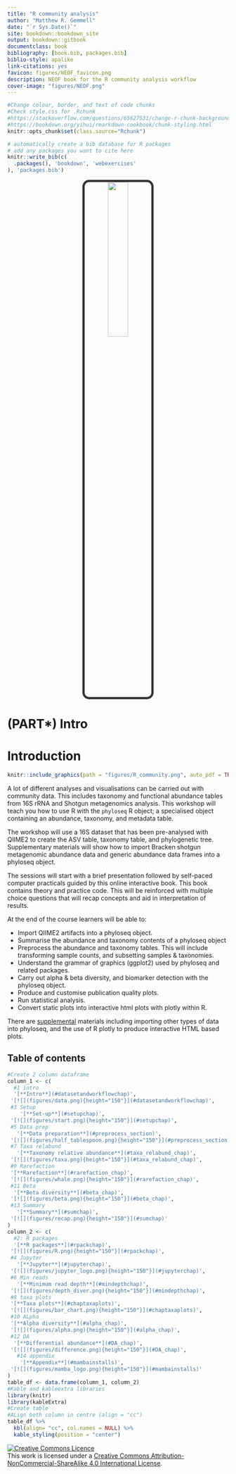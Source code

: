 ```yaml
--- 
title: "R community analysis"
author: "Matthew R. Gemmell"
date: "`r Sys.Date()`"
site: bookdown::bookdown_site
output: bookdown::gitbook
documentclass: book
bibliography: [book.bib, packages.bib]
biblio-style: apalike
link-citations: yes
favicon: figures/NEOF_favicon.png
description: NEOF book for the R community analysis workflow
cover-image: "figures/NEOF.png"
---
```


```r
#Change colour, border, and text of code chunks
#Check style.css for .Rchunk
#https://stackoverflow.com/questions/65627531/change-r-chunk-background-color-in-bookdown-gitbook
#https://bookdown.org/yihui/rmarkdown-cookbook/chunk-styling.html
knitr::opts_chunk$set(class.source="Rchunk") 
```

```r
# automatically create a bib database for R packages
# add any packages you want to cite here
knitr::write_bib(c(
  .packages(), 'bookdown', 'webexercises'
), 'packages.bib')
```

<center>![](figures/NEOF.png){style="border-radius: 15px; width: 30%; border: 5px solid #333333"}</center>

# (PART\*) Intro {-}

# Introduction
```r
knitr::include_graphics(path = "figures/R_community.png", auto_pdf = TRUE)
``` 

A lot of different analyses and visualisations can be carried out with community data. This includes taxonomy and functional abundance tables from 16S rRNA and Shotgun metagenomics analysis. This workshop will teach you how to use R with the `phyloseq` R object; a specialised object containing an abundance, taxonomy, and metadata table. 

The workshop will use a 16S dataset that has been pre-analysed with QIIME2 to create the ASV table, taxonomy table, and phylogenetic tree. Supplementary materials will show how to import Bracken shotgun metagenomic abundance data and generic abundance data frames into a phyloseq object.
 
The sessions will start with a brief presentation followed by self-paced computer practicals guided by this online interactive book. This book contains theory and practice code. This will be reinforced with multiple choice questions that will recap concepts and aid in interpretation of results.

At the end of the course learners will be able to:

- Import QIIME2 artifacts into a phyloseq object.
- Summarise the abundance and taxonomy contents of a phyloseq object
- Preprocess the abundance and taxonomy tables. This will include transforming sample counts, and subsetting samples & taxonomies.
- Understand the grammar of graphics (ggplot2) used by phyloseq and related packages.
- Carry out alpha & beta diversity, and biomarker detection with the phyloseq object.
- Produce and customise publication quality plots.
- Run statistical analysis.
- Convert static plots into interactive html plots with plotly within R.

There are [supplemental](https://neof-workshops.github.io/R_community_whqkt8/Supplemental/) materials including importing other types of data into phyloseq, and the use of R plotly to produce interactive HTML based plots.

## Table of contents {-}

```r
#Create 2 column dataframe
column_1 <- c(
  #1 intro
  '[**Intro**](#datasetandworkflowchap)', 
 '[![](figures/data.png){height="150"}](#datasetandworkflowchap)',
 #3 Setup
    '[**Set-up**](#setupchap)', 
 '[![](figures/start.png){height="150"}](#setupchap)',
 #5 Data prep
   '[**Data preparation**](#preprocess_section)', 
 '[![](figures/half_tablespoon.png){height="150"}](#preprocess_section)',
 #7 Taxa relabund
   '[**Taxonomy relative abundance**](#taxa_relabund_chap)', 
 '[![](figures/taxa.png){height="150"}](#taxa_relabund_chap)',
 #9 Rarefaction
 '[**Rarefaction**](#rarefaction_chap)', 
 '[![](figures/whale.png){height="150"}](#rarefaction_chap)',
 #11 Beta
  '[**Beta diversity**](#beta_chap)', 
 '[![](figures/beta.png){height="150"}](#beta_chap)',
 #13 Summary
   '[**Summary**](#sumchap)', 
 '[![](figures/recap.png){height="150"}](#sumchap)'
)
column_2 <- c(
  #2: R packages
  '[**R packages**](#rpackchap)', 
 '[![](figures/R.png){height="150"}](#rpackchap)',
 #4 Jupyter
   '[**Jupyter**](#jupyterchap)', 
 '[![](figures/jupyter_logo.png){height="150"}](#jupyterchap)',
 #6 Min reads
   '[**Minimum read depth**](#mindepthchap)', 
 '[![](figures/depth_diver.png){height="150"}](#mindepthchap)',
 #8 taxa plots
 '[**Taxa plots**](#chaptaxaplots)', 
 '[![](figures/bar_chart.png){height="150"}](#chaptaxaplots)',
 #10 ALpha
 '[**Alpha diversity**](#alpha_chap)', 
 '[![](figures/alpha.png){height="150"}](#alpha_chap)',
 #12 DA
  '[**Differential abundance**](#DA_chap)', 
 '[![](figures/difference.png){height="150"}](#DA_chap)',
   #14 appendix
    '[**Appendix**](#mambainstalls)', 
 '[![](figures/mamba_logo.png){height="150"}](#mambainstalls)'
)
table_df <- data.frame(column_1, column_2)
#Kable and kableextra libraries
library(knitr)
library(kableExtra)
#Create table
#ALign both column in centre (align = "cc")
table_df %>%
  kbl(align= "cc", col.names = NULL) %>%
  kable_styling(position = "center")
```

<a rel="license" href="http://creativecommons.org/licenses/by-nc-sa/4.0/"><img alt="Creative Commons Licence" style="border-width:0" src="https://i.creativecommons.org/l/by-nc-sa/4.0/88x31.png" /></a><br />This work is licensed under a <a rel="license" href="http://creativecommons.org/licenses/by-nc-sa/4.0/">Creative Commons Attribution-NonCommercial-ShareAlike 4.0 International License</a>.